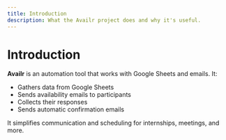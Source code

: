 ```yaml
---
title: Introduction
description: What the Availr project does and why it's useful.
---
```


# Introduction

**Availr** is an automation tool that works with Google Sheets and emails. It:

- Gathers data from Google Sheets
- Sends availability emails to participants
- Collects their responses
- Sends automatic confirmation emails

It simplifies communication and scheduling for internships, meetings, and more.
